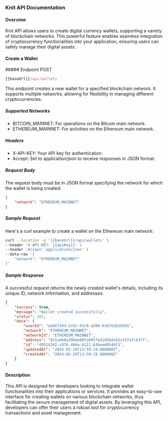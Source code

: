 ### Knit API Documentation

#### Overview

Knit API allows users to create digital currency wallets, supporting a variety of blockchain networks. This powerful feature enables seamless integration of cryptocurrency functionalities into your application, ensuring users can safely manage their digital assets.

#### Create a Wallet

<div style={{ display: "flex", alignItems: "center" }}>
  ##### Endpoint
  <span
    style={{
      display: "block",
      backgroundColor: "#fff9eb",
      color: "#d0a626",
      marginLeft: "-17px",
      padding: "0px 6px",
      fontSize: ".8rem",
      borderRadius: "5px",
      marginTop: "30px",
    }}
  >
    POST
  </span>
</div>

```js copy
{{baseUrl}}/api/wallets
```

This endpoint creates a new wallet for a specified blockchain network. It supports multiple networks, allowing for flexibility in managing different cryptocurrencies.

##### Supported Networks

- BITCOIN_MAINNET: For operations on the Bitcoin main network.
- ETHEREUM_MAINNET: For activities on the Ethereum main network.

##### Headers

- X-API-KEY: Your API key for authentication.
- Accept: Set to application/json to receive responses in JSON format.

##### Request Body

The request body must be in JSON format specifying the network for which the wallet is being created:

```json
{
    "network": "ETHEREUM_MAINNET"
}
```

##### Sample Request

Here's a curl example to create a wallet on the Ethereum main network:

```sh copy
curl --location -g '{{baseUrl}}/api/wallets' \
--header 'X-API-KEY: {{apiKey}}' \
--header 'Accept: application/json' \
--data-raw '{
    "network": "ETHEREUM_MAINNET"
}'
```

##### Sample Response

A successful request returns the newly created wallet's details, including its unique ID, network information, and addresses:

```json copy filename="Sample Response"
{
    "success": true,
    "message": "Wallet created successfully",
    "status": 201,
    "data": {
        "userId": "a2667393-2c6c-43c9-a288-6167e2b2b591",
        "network": "ETHEREUM_MAINNET",
        "networkId": "ETHEREUM_MAINNET",
        "address": "0x1adb0a39bde00fa0957e519584cb5c51fefcb37f",
        "id": "d95143d2-c076-49da-b121-b3beed054bf3",
        "updatedAt": "2024-02-26T13:59:19.000000Z",
        "createdAt": "2024-02-26T13:59:19.000000Z"
    }
}
```

#### Description

This API is designed for developers looking to integrate wallet functionalities into their applications or services. It provides an easy-to-use interface for creating wallets on various blockchain networks, thus facilitating the secure management of digital assets. By leveraging this API, developers can offer their users a robust tool for cryptocurrency transactions and asset management.